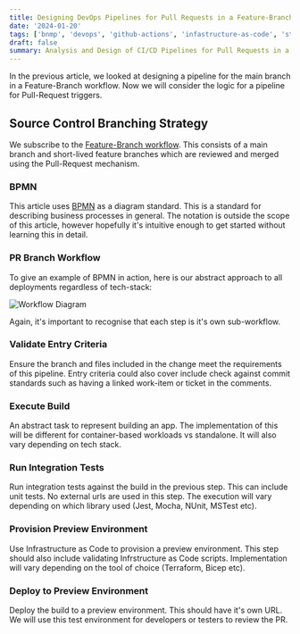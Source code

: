 ```yaml
---
title: Designing DevOps Pipelines for Pull Requests in a Feature-Branch Workflow
date: '2024-01-20'
tags: ['bnmp', 'devops', 'github-actions', 'infastructure-as-code', 'strategy']
draft: false
summary: Analysis and Design of CI/CD Pipelines for Pull Requests in a Feature-Branch Workflow
---
```


In the previous article, we looked at designing a pipeline for the main branch in a Feature-Branch workflow. 
Now we will consider the logic for a pipeline for Pull-Request triggers.

## Source Control Branching Strategy

We subscribe to the [Feature-Branch workflow](https://www.atlassian.com/git/tutorials/comparing-workflows/feature-branch-workflow).
This consists of a main branch and short-lived feature branches which are reviewed and merged using the Pull-Request mechanism.

### BPMN

This article uses [BPMN](https://www.bpmn.org) as a diagram standard. This is a standard for describing business
processes in general. The notation is outside the scope of this article, however hopefully it's intuitive enough 
to get started without learning this in detail.

### PR Branch Workflow

To give an example of BPMN in action, here is our abstract approach to all deployments regardless of tech-stack:

![Workflow Diagram](/static/images/swa_bpmn_pr.svg)

Again, it's important to recognise that each step is it's own sub-workflow.

### Validate Entry Criteria

Ensure the branch and files included in the change meet the requirements of this pipeline. Entry 
criteria could also cover include check against commit standards such as having 
a linked work-item or ticket in the comments.

### Execute Build

An abstract task to represent building an app. The implementation of this 
will be different for container-based workloads vs standalone. It will also
vary depending on tech stack.

### Run Integration Tests

Run integration tests against the build in the previous step. This can include
unit tests. No external urls are used in this step. The execution
will vary depending on which library used (Jest, Mocha, NUnit, MSTest etc).

### Provision Preview Environment

Use Infrastructure as Code to provision a preview environment. This step 
should also include validating Infrstructure as Code scripts.
Implementation will vary depending on the tool of choice (Terraform, Bicep etc).

### Deploy to Preview Environment 

Deploy the build to a preview environment. This should have it's own URL. 
We will use this test environment for developers or testers to review the PR.